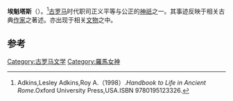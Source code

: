 {{expand|time=2013-10-18T02:49:27+00:00}}
{{Infobox deity|type=roman
| image = Antoninianus Claudius II-RIC 0137.jpg
| caption =埃魁塔斯的相关文物
| name = 埃魁塔斯
| god_of =正义平等与公正之神
}}
'''埃魁塔斯'''（{{lang-en|Aequitas}}）。<ref>Adkins,Lesley Adkins,Roy A.（1998）.''Handbook to Life in Ancient Rome''.Oxford University Press,USA.ISBN 9780195123326.</ref>[[古罗马|古罗马]]时代职司正义平等与公正的[[神祇|神祇]]之一。其事迹反映于相关古典[[作家|作家]]之著述。亦出现于相关[[文物|文物]]之中。
 
== 参考 ==
{{reflist}}
{{羅馬神話}}

[[Category:古罗马文学|Category:古罗马文学]]
[[Category:羅馬女神|Category:羅馬女神]]